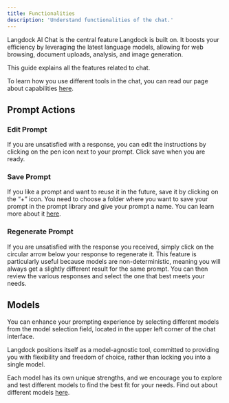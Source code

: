 ```yaml
---
title: Functionalities
description: 'Understand functionalities of the chat.'
---
```


Langdock AI Chat is the central feature Langdock is built on. It boosts your efficiency by leveraging the latest language models, allowing for web browsing, document uploads, analysis, and image generation. 

This guide explains all the features related to chat.

To learn how you use different tools in the chat, you can read our page about capabilities [here](/product/chat-capabilities).

## Prompt Actions

### Edit Prompt
If you are unsatisfied with a response, you can edit the instructions by clicking on the pen icon next to your prompt. Click save when you are ready.

### Save Prompt
If you like a prompt and want to reuse it in the future, save it by clicking on the “+” icon. You need to choose a folder where you want to save your prompt in the prompt library and give your prompt a name. You can learn more about it [here](/product/prompt-library).

### Regenerate Prompt
If you are unsatisfied with the response you received, simply click on the circular arrow below your response to regenerate it. This feature is particularly useful because models are non-deterministic, meaning you will always get a slightly different result for the same prompt. You can then review the various responses and select the one that best meets your needs.

## Models
You can enhance your prompting experience by selecting different models from the model selection field, located in the upper left corner of the chat interface.

Langdock positions itself as a model-agnostic tool, committed to providing you with flexibility and freedom of choice, rather than locking you into a single model.

Each model has its own unique strengths, and we encourage you to explore and test different models to find the best fit for your needs. Find out about different models [here](/product/models). 





